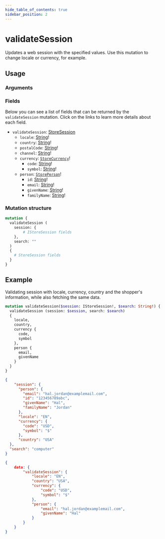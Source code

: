 ```yaml
---
hide_table_of_contents: true
sidebar_position: 2
---
```



# validateSession

Updates a web session with the specified values. Use this mutation to change locale or currency, for example.

<div className="grid grid-cols-2 gap-20 pt-5">

<div>

## Usage

### Arguments

<PropsComponent
      name="session"
      type="IStoreSession!"
      description="Web session information."
      required="true"
    />

<PropsComponent
      name="search"
      type="String!"
      description="Search term."
      required="true"
    />

### Fields

Below you can see a list of fields that can be returned by the `validateSession` mutation. Click on the links to learn more details about each field.

<ul>
  <li><code>validateSession</code>: <a href="/reference/api/objects#storesession">StoreSession</a>
  <ul>
    <li><code>locale</code>: <a href="/reference/api/scalars#string">String</a>!</li>
    <li><code>country</code>: <a href="/reference/api/scalars#string">String</a>!</li>
    <li><code>postalCode</code>: <a href="/reference/api/scalars#string">String</a>!</li>
    <li><code>channel</code>: <a href="/reference/api/scalars#string">String</a>!</li>
    <li><code>currency</code>: <a href="/reference/api/objects#storecurrency"><code>StoreCurrency</code></a>!
    <ul>
      <li><code>code</code>: <a href="/reference/api/scalars#string">String</a>!</li>
      <li><code>symbol</code>: <a href="/reference/api/scalars#string">String</a>!</li>
    </ul>
    </li>
    <li><code>person</code>: <a href="/reference/api/objects#storeperson"><code>StorePerson</code></a>!
    <ul>
      <li><code>id</code>: <a href="/reference/api/scalars#string">String</a>!</li>
      <li><code>email</code>: <a href="/reference/api/scalars#string">String</a>!</li>
      <li><code>givenName</code>: <a href="/reference/api/scalars#string">String</a>!</li>
      <li><code>familyName</code>: <a href="/reference/api/scalars#string">String</a>!</li>
    </ul>
    </li>
  </ul>
  </li>
</ul>

</div>
<div>

### Mutation structure

```graphql
mutation {
  validateSession (
    session: {
        # IStoreSession fields
    },
    search: ""
  )
  {
    # StoreSession fields
  }
}
```

</div>
</div>

## Example

Validating session with locale, currency, country and the shopper's information, while also fetching the same data.

<Tabs>

<TabItem value="mutation" label="Mutation" default>

```graphql
mutation validateSession($session: IStoreSession!, $search: String!) {
  validateSession (session: $session, search: $search)
  {
    locale,
    country,
    currency {
      code,
      symbol
    },
    person {
      email,
      givenName
    }
  }
}
```

</TabItem>

<TabItem value="variables" label="Variables" default>

```json
{
    "session": {
      "person": {
        "email": "hal.jordan@examplemail.com",
        "id": "123456789abc",
        "givenName": "Hal",
        "familyName": "Jordan"
      },
      "locale": "EN",
      "currency": {
        "code": "USD",
        "symbol": "$"
      },
      "country": "USA"
  },
  "search": "computer"
}
```

</TabItem>

<TabItem value="response" label="Response" default>

```json
{
    data: {
        "validateSession": {
            "locale": "EN",
            "country": "USA",
            "currency": {
                "code": "USD",
                "symbol": "$"
            },
            "person": {
                "email": "hal.jordan@examplemail.com",
                "givenName": "Hal"
            }
        } 
    }
}
```

</TabItem>

</Tabs>
